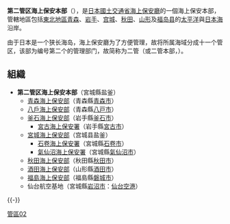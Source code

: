 '''第二管区海上保安本部'''（{{lang|ja|だいにかんくかいじょうほあんほんぶ}}），是[[日本|日本]][[國土交通省|國土交通省]][[海上保安廳|海上保安廳]]的一個海上保安本部，管轄地區包括[[东北地区_(日本)|東北地區]][[青森縣|青森]]、[[岩手|岩手]]、[[宫城|宫城]]、[[秋田县|秋田]]、[[山形縣|山形]]及[[福岛县|福岛县]]的[[太平洋|太平洋]]與[[日本海|日本海]]沿岸。

由于日本是一个狭长海岛，海上保安廳为了方便管理，故将所属海域分成十一个管区，该部为编号第二个的管理部门，故简称为二管（或二管本部，{{lang|en|2th Regional Coast Guard Headquarters}}）。

== 組織 ==
* '''第二管区海上保安本部'''（宮城縣盐釜） 
** [[青森海上保安部|青森海上保安部]]（青森縣[[青森市|青森市]]）
** [[八戶海上保安部|八戶海上保安部]]（青森縣[[八戸市|八戸市]]）
** [[釜石海上保安部|釜石海上保安部]]（岩手縣[[釜石市|釜石市]]）
*** [[宮古海上保安署|宮古海上保安署]]（岩手縣[[宮古市|宮古市]]）
** [[宮城海上保安部|宮城海上保安部]]（宫城县盐釜） 
*** [[石卷海上保安署|石卷海上保安署]]（宮城縣[[石卷市|石卷市]]）
*** [[氣仙沼海上保安署|氣仙沼海上保安署]]（宮城縣[[氣仙沼市|氣仙沼市]]）
** [[秋田海上保安部|秋田海上保安部]]（秋田縣[[秋田市|秋田市]]）
** [[酒田海上保安部|酒田海上保安部]]（山形縣[[酒田市|酒田市]]）
** [[福島海上保安部|福島海上保安部]]（福島縣[[磐城市|磐城市]]） 
** 仙台航空基地（宮城縣[[岩沼市|岩沼市]]：[[仙台空港|仙台空港]]）

{{refend}}
{{-}}
{{海上保安廳}}

[[Category:海上保安廳|管區02]]